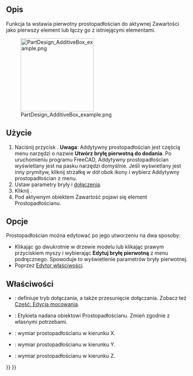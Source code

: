 <languages/>

{{Docnav/pl
|[[PartDesign_AdditiveHelix/pl|Addytywna helisa]]
|[[PartDesign_AdditiveCylinder/pl|Addytywny walec]]
|[[PartDesign_Workbench/pl|środowisko pracy Projekt Części]]
|IconL=PartDesign_AdditiveHelix.svg
|IconR=PartDesign_AdditiveCylinder.svg
|IconC=Workbench_PartDesign.svg
}}

{{GuiCommand/pl
|Name=PartDesign AdditiveBox
|Name/pl=Projekt Części: Addytywny prostopadłościan
|MenuLocation=Projekt Części → Utwórz cechę przez dodanie → Addytywny prostopadłościan
|Workbenches=[[PartDesign_Workbench/pl|Projekt Części]]
|Version=0.17
|SeeAlso=[[PartDesign_CompPrimitiveAdditive/pl|Komponent bryła pierwotna do dodania]], [[PartDesign_SubtractiveBox/pl|Subtraktywny prostopadłościan]]
}}

<span id="Description"></span>
==Opis==

Funkcja ta wstawia pierwotny prostopadłościan do aktywnej Zawartości jako pierwszy element lub łączy go z istniejącymi elementami.

[[File:PartDesign_AdditiveBox_example.png|200px]]

<span id="Usage"></span>
==Użycie==

# Naciśnij przycisk {{Button|[[Image:PartDesign AdditiveBox.svg|24px]] '''Addytywny prostopadłościan'''}}. '''Uwaga''': Addytywny prostopadłościan jest częścią menu narzędzi o nazwie '''Utwórz bryłę pierwotną do dodania'''. Po uruchomieniu programu FreeCAD, Addytywny prostopadłościan wyświetlany jest na pasku narzędzi domyślnie. Jeśli wyświetlany jest inny prymityw, kliknij strzałkę w dół obok ikony i wybierz Addytywny prostopadłościan z menu.
# Ustaw parametry bryły i [[Part_EditAttachment/pl|dołączenia]].
# Kliknij {{Button|OK}}.
# Pod aktywnym obiektem Zawartość pojawi się element Prostopadłościanu.

<span id="Options"></span>
==Opcje==

Prostopadłościan można edytować po jego utworzeniu na dwa sposoby:
* Klikając go dwukrotnie w drzewie modelu lub klikając prawym przyciskiem myszy i wybierając '''Edytuj bryłę pierwotną''' z menu podręcznego. Spowoduje to wyświetlenie parametrów bryły pierwotnej.
* Poprzez [[Property_editor/pl|Edytor właściwości]].

<span id="Properties"></span>
==Właściwości==

* {{PropertyData|Dołączenie}}: definiuje tryb dołączania, a także przesunięcie dołączania. Zobacz też [[Part_EditAttachment/pl|Część: Edycja mocowania]].
* {{PropertyData|Etykieta}}: Etykieta nadana obiektowi Prostopadłościanu. Zmień zgodnie z własnymi potrzebami.
* {{PropertyData|Długość}}: wymiar prostopadłościanu w kierunku X.
* {{PropertyData|Szerokość}}: wymiar prostopadłościanu w kierunku Y.
* {{PropertyData|Wysokość}}: wymiar prostopadłościanu w kierunku Z.


{{Docnav/pl
|[[PartDesign_AdditiveHelix/pl|Addytywna helisa]]
|[[PartDesign_AdditiveCylinder/pl|Addytywny walec]]
|[[PartDesign_Workbench/pl|środowisko pracy Projekt Części]]
|IconL=PartDesign_AdditiveHelix.svg
|IconR=PartDesign_AdditiveCylinder.svg
|IconC=Workbench_PartDesign.svg
}}

{{PartDesign_Tools_navi{{#translation:}}}}
{{Userdocnavi{{#translation:}}}}
